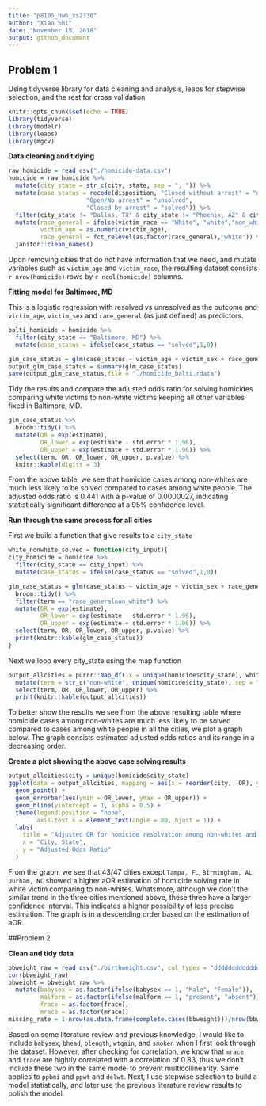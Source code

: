 ```yaml
---
title: "p8105_hw6_xs2330"
author: "Xiao Shi"
date: "November 15, 2018"
output: github_document
---
```

## Problem 1
Using tidyverse library for data cleaning and analysis, leaps for stepwise selection, and the rest for cross validation
```r
knitr::opts_chunk$set(echo = TRUE)
library(tidyverse)
library(modelr)
library(leaps)
library(mgcv)
```

**Data cleaning and tidying**
```r
raw_homicide = read_csv("./homicide-data.csv") 
homicide = raw_homicide %>%
  mutate(city_state = str_c(city, state, sep = ", ")) %>%
  mutate(case_status = recode(disposition, "Closed without arrest" = "unsolved", 
                      "Open/No arrest" = "unsolved",
                      "Closed by arrest" = "solved")) %>%
  filter(city_state != "Dallas, TX" & city_state != "Phoenix, AZ" & city_state != "Kansas City, MO" & city_state != "Tulsa, AL") %>%
  mutate(race_general = ifelse(victim_race == "White", "white","non_white"),
         victim_age = as.numeric(victim_age),
         race_general = fct_relevel(as.factor(race_general),"white")) %>%
  janitor::clean_names()

```
Upon removing cities that do not have information that we need, and mutate variables such as `victim_age` and `victim_race`, the resulting dataset consists `r nrow(homicide)` rows by `r ncol(homicide)` columns.

**Fitting model for Baltimore, MD**

This is a logistic regression with resolved vs unresolved as the outcome and `victim_age`, `victim_sex` and `race_general` (as just defined) as predictors.
```r
balti_homicide = homicide %>%
  filter(city_state == "Baltimore, MD") %>%
  mutate(case_status = ifelse(case_status == "solved",1,0))

glm_case_status = glm(case_status ~ victim_age + victim_sex + race_general, data = balti_homicide, family = binomial())
output_glm_case_status = summary(glm_case_status)
save(output_glm_case_status,file = "./homicide_balti.rdata")
```

Tidy the results and compare the adjusted odds ratio for solving homicides comparing white victims to non-white victims keeping all other variables fixed in Baltimore, MD.
```r
glm_case_status %>% 
  broom::tidy() %>% 
  mutate(OR = exp(estimate),
         OR_lower = exp(estimate - std.error * 1.96),
         OR_upper = exp(estimate + std.error * 1.96)) %>%
  select(term, OR, OR_lower, OR_upper, p.value) %>% 
  knitr::kable(digits = 3)
```

From the above table, we see that homicide cases among non-whites are much less likely to be solved compared to cases among white people. The adjusted odds ratio is 0.441 with a p-value of 0.0000027, indicating statistically significant difference at a 95% confidence level.

**Run through the same process for all cities**

First we build a function that give results to a `city_state`
```r
white_nonwhite_solved = function(city_input){
city_homicide = homicide %>%
  filter(city_state == city_input) %>%
  mutate(case_status = ifelse(case_status == "solved",1,0))

glm_case_status = glm(case_status ~ victim_age + victim_sex + race_general, data = city_homicide, family = binomial()) %>%
  broom::tidy() %>% 
  filter(term == "race_generalnon_white") %>%
  mutate(OR = exp(estimate),
         OR_lower = exp(estimate - std.error * 1.96),
         OR_upper = exp(estimate + std.error * 1.96)) %>%
  select(term, OR, OR_lower, OR_upper, p.value) %>% 
  print(knitr::kable(glm_case_status))
}
```

Next we loop every city_state using the map function
```r
output_allcities = purrr::map_df(.x = unique(homicide$city_state), white_nonwhite_solved) %>%
  mutate(term = str_c("non-white", unique(homicide$city_state), sep = " in ")) %>%
  select(term, OR, OR_lower, OR_upper) %>%
  print(knitr::kable(output_allcities))
```

To better show the results we see from the above resulting table where homicide cases among non-whites are much less likely to be solved compared to cases among white people in all the cities, we plot a graph below. The graph consists estimated adjusted odds ratios and its range in a decreasing order.

**Create a plot showing the above case solving results**
```r
output_allcities$city = unique(homicide$city_state)
ggplot(data = output_allcities, mapping = aes(x = reorder(city, -OR), y = OR, color = reorder(city, -OR))) +
  geom_point() +
  geom_errorbar(aes(ymin = OR_lower, ymax = OR_upper)) +
  geom_hline(yintercept = 1, alpha = 0.5) +
  theme(legend.position = "none", 
        axis.text.x = element_text(angle = 80, hjust = 1)) +
  labs(
    title = "Adjusted OR for homicide resolvation among non-whites and whites by city",
    x = "City, State",
    y = "Adjusted Odds Ratio"
  )
```

From the graph, we see that 43/47 cities except `Tampa, FL`, `Birmingham, AL`, `Durham, NC` showed a higher aOR estimation of homicide solving rate in white victim comparing to non-whites. Whatsmore, although we don't the similar trend in the three cities mentioned above, these three have a larger confidence interval. This indicates a higher possibility of less precise estimation. The graph is in a descending order based on the estimation of aOR.


##Problem 2

**Clean and tidy data**
```r
bbweight_raw = read_csv("./birthweight.csv", col_types = "dddddddddddddddddddd") 
cor(bbweight_raw)
bbweight = bbweight_raw %>%
  mutate(babysex = as.factor(ifelse(babysex == 1, "Male", "Female")),
         malform = as.factor(ifelse(malform == 1, "present", "absent")),
         frace = as.factor(frace),
         mrace = as.factor(mrace))
missing_rate = 1-nrow(as.data.frame(complete.cases(bbweight)))/nrow(bbweight)
```

Based on some literature review and previous knowledge, I would like to include `babysex`, `bhead`, `blength`, `wtgain`, and `smoken` when I first look through the dataset. However, after checking for correlation, we know that `mrace` and `frace` are hightly correlated with a correlation of 0.83, thus we don't include these two in the same model to prevent multicollinearity. Same applies to `ppbmi` and `ppwt` and `delwt`. Next, I use stepwise selection to build a model statistically, and later use the previous literature review results to polish the model.

